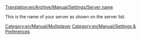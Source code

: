 [[Translation:en/Archive/Manual/Settings/Server name]]


This is the name of your server as shown on the server list.
[[Category:en/Manual/Multiplayer]]
[[Category:en/Manual/Settings & Preferences]]

{{en/Manual/Base Set/Industries/Stub}}